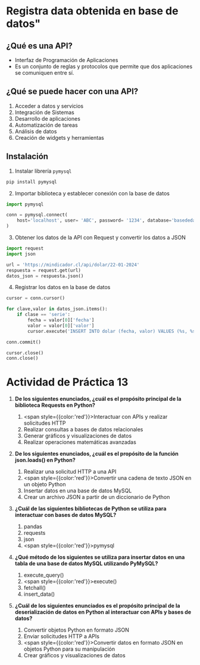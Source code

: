 # Registra data obtenida en base de datos"

## ¿Qué es una API?
- Interfaz de Programación de Aplicaciones
- Es un conjunto de reglas y protocolos que permite que dos aplicaciones se comuniquen entre sí.

## ¿Qué se puede hacer con una API?
1. Acceder a datos y servicios
2. Integración de Sistemas
3. Desarrollo de aplicaciones
4. Automatización de tareas
5. Análisis de datos
6. Creación de widgets y herramientas

## Instalación

1. Instalar librería `pymysql`

```sh
pip install pymysql
```

2. Importar biblioteca y establecer conexión con la base de datos

```python
import pymysql

conn = pymysql.connect(
	host='localhost', user= 'ABC', password= '1234', database='basededatos'
)
```

3. Obtener los datos de la API con Request y convertir los datos a JSON

```python
import request
import json

url = 'https://mindicador.cl/api/dolar/22-01-2024'
respuesta = request.get(url)
datos_json = respuesta.json()
```

4. Registrar los datos en la base de datos

```python
cursor = conn.cursor()

for clave,valor in datos_json.items():
	if clase == 'serie':
		fecha = valor[0]['fecha']
		valor = valor[0]['valor']
		cursor.execute('INSERT INTO dolar (fecha, valor) VALUES (%s, %s)', (fecha, valor))

conn.commit()

cursor.close()
conn.close()
```

# Actividad de Práctica 13

1. **De los siguientes enunciados, ¿cuál es el propósito principal de la biblioteca Requests en Python?**
	1. <span style={{color:'red'}}>Interactuar con APIs y realizar solicitudes HTTP</span>
	2. Realizar consultas a bases de datos relacionales
	3. Generar gráficos y visualizaciones de datos
	4. Realizar operaciones matemáticas avanzadas

2. **De los siguientes enunciados, ¿cuál es el propósito de la función json.loads() en Python?**
	1. Realizar una solicitud HTTP a una API
	2. <span style={{color:'red'}}>Convertir una cadena de texto JSON en un objeto Python</span>
	3. Insertar datos en una base de datos MySQL
	4. Crear un archivo JSON a partir de un diccionario de Python

3. **¿Cuál de las siguientes bibliotecas de Python se utiliza para interactuar con bases de datos MySQL?**
	1. pandas
	2. requests
	3. json
	4. <span style={{color:'red'}}>pymysql</span>

4. **¿Qué método de los siguientes se utiliza para insertar datos en una tabla de una base de datos MySQL utilizando PyMySQL?**
	1. execute_query()
	2. <span style={{color:'red'}}>execute()</span>
	3. fetchall()
	4. insert_data()

5. **¿Cuál de los siguientes enunciados es el propósito principal de la deserialización de datos en Python al interactuar con APIs y bases de datos?**
	1. Convertir objetos Python en formato JSON
	2. Enviar solicitudes HTTP a APIs
	3. <span style={{color:'red'}}>Convertir datos en formato JSON en objetos Python para su manipulación</span>
	4. Crear gráficos y visualizaciones de datos